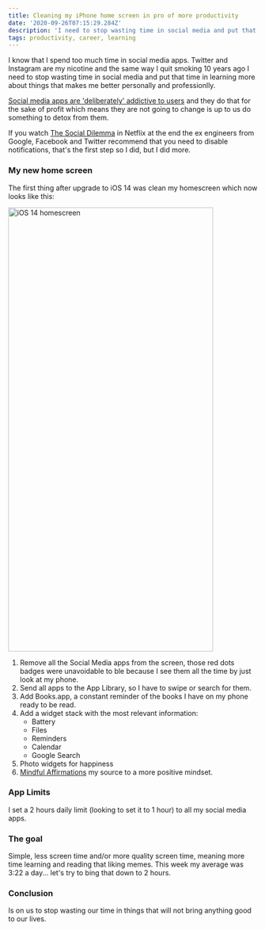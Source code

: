 ```yaml
---
title: Cleaning my iPhone home screen in pro of more productivity
date: '2020-09-26T07:15:29.284Z'
description: 'I need to stop wasting time in social media and put that time in learning more about things that makes me better personally and professionlly'
tags: productivity, career, learning
---
```


I know that I spend too much time in social media apps. Twitter and Instagram are my nicotine and the same way I quit smoking 10 years ago I need to stop wasting time in social media and put that time in learning more about things that makes me better personally and professionlly.

[Social media apps are 'deliberately' addictive to users](https://www.bbc.com/news/technology-44640959) and they do that for the sake of profit which means they are not going to change is up to us do something to detox from them.

If you watch [The Social Dilemma](https://www.netflix.com/title/81254224) in Netflix at the end the ex engineers from Google, Facebook and Twitter recommend that you need to disable notifications, that's the first step so I did, but I did more.

### My new home screen

The first thing after upgrade to iOS 14 was clean my homescreen which now looks like this:

<Image src="/images/cleaning-my-iphone-home-screen-in-pro-of-more-productivity/homescreen.png" alt="iOS 14 homescreen" width="414" height="896" />

1. Remove all the Social Media apps from the screen, those red dots badges were unavoidable to ble because I see them all the time by just look at my phone.
2. Send all apps to the App Library, so I have to swipe or search for them.
3. Add Books.app, a constant reminder of the books I have on my phone ready to be read.
4. Add a widget stack with the most relevant information:
    - Battery
    - Files
    - Reminders
    - Calendar
    - Google Search
5. Photo widgets for happiness
6. [Mindful Affirmations](https://www.mindfulaffirmations.app/) my source to a more positive mindset.

### App Limits
I set a 2 hours daily limit (looking to set it to 1 hour) to all my social media apps.

### The goal
Simple, less screen time and/or more quality screen time, meaning more time learning and reading that liking memes. This week my average was 3:22 a day... let's try to bing that down to 2 hours.

### Conclusion
Is on us to stop wasting our time in things that will not bring anything good to our lives.